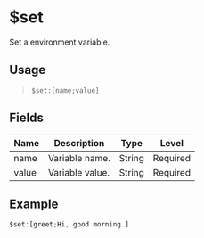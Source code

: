 # $set
Set a environment variable.

## Usage
> `$set:[name;value]`

## Fields
| Name  | Description           | Type   | Level    |
| ----- | --------------------- | ------ | -------- |
| name  | Variable name.        | String | Required |
| value | Variable value.       | String | Required |

## Example
```js
$set:[greet;Hi, good morning.]
```